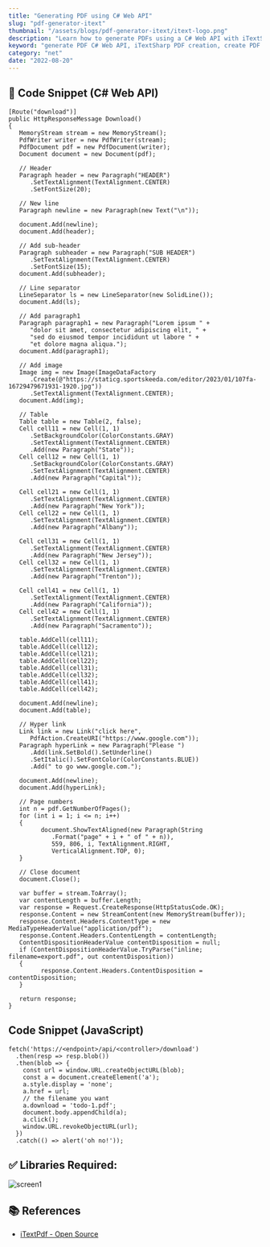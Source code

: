 ```yaml
---
title: "Generating PDF using C# Web API"
slug: "pdf-generator-itext"
thumbnail: "/assets/blogs/pdf-generator-itext/itext-logo.png"
description: "Learn how to generate PDFs using a C# Web API with iTextSharp, add headers, tables, images, hyperlinks, and page numbers. A simple guide to creating PDF reports programmatically."
keyword: "generate PDF C# Web API, iTextSharp PDF creation, create PDF in C#, PDF download Web API, generate reports C#, API PDF generation, download PDF using JavaScript, create PDF documents programmaticall"
category: "net"
date: "2022-08-20"
---
```



## 🔗 Code Snippet (C# Web API)

```
[Route("download")]
public HttpResponseMessage Download()
{
   MemoryStream stream = new MemoryStream();
   PdfWriter writer = new PdfWriter(stream);
   PdfDocument pdf = new PdfDocument(writer);
   Document document = new Document(pdf);

   // Header
   Paragraph header = new Paragraph("HEADER")
      .SetTextAlignment(TextAlignment.CENTER)
      .SetFontSize(20);

   // New line
   Paragraph newline = new Paragraph(new Text("\n"));

   document.Add(newline);
   document.Add(header);

   // Add sub-header
   Paragraph subheader = new Paragraph("SUB HEADER")
      .SetTextAlignment(TextAlignment.CENTER)
      .SetFontSize(15);
   document.Add(subheader);

   // Line separator
   LineSeparator ls = new LineSeparator(new SolidLine());
   document.Add(ls);

   // Add paragraph1
   Paragraph paragraph1 = new Paragraph("Lorem ipsum " +
      "dolor sit amet, consectetur adipiscing elit, " +
      "sed do eiusmod tempor incididunt ut labore " +
      "et dolore magna aliqua.");
   document.Add(paragraph1);

   // Add image
   Image img = new Image(ImageDataFactory
      .Create(@"https://staticg.sportskeeda.com/editor/2023/01/107fa-16729479671931-1920.jpg"))
      .SetTextAlignment(TextAlignment.CENTER);
   document.Add(img);

   // Table
   Table table = new Table(2, false);
   Cell cell11 = new Cell(1, 1)
      .SetBackgroundColor(ColorConstants.GRAY)
      .SetTextAlignment(TextAlignment.CENTER)
      .Add(new Paragraph("State"));
   Cell cell12 = new Cell(1, 1)
      .SetBackgroundColor(ColorConstants.GRAY)
      .SetTextAlignment(TextAlignment.CENTER)
      .Add(new Paragraph("Capital"));

   Cell cell21 = new Cell(1, 1)
      .SetTextAlignment(TextAlignment.CENTER)
      .Add(new Paragraph("New York"));
   Cell cell22 = new Cell(1, 1)
      .SetTextAlignment(TextAlignment.CENTER)
      .Add(new Paragraph("Albany"));

   Cell cell31 = new Cell(1, 1)
      .SetTextAlignment(TextAlignment.CENTER)
      .Add(new Paragraph("New Jersey"));
   Cell cell32 = new Cell(1, 1)
      .SetTextAlignment(TextAlignment.CENTER)
      .Add(new Paragraph("Trenton"));

   Cell cell41 = new Cell(1, 1)
      .SetTextAlignment(TextAlignment.CENTER)
      .Add(new Paragraph("California"));
   Cell cell42 = new Cell(1, 1)
      .SetTextAlignment(TextAlignment.CENTER)
      .Add(new Paragraph("Sacramento"));

   table.AddCell(cell11);
   table.AddCell(cell12);
   table.AddCell(cell21);
   table.AddCell(cell22);
   table.AddCell(cell31);
   table.AddCell(cell32);
   table.AddCell(cell41);
   table.AddCell(cell42);

   document.Add(newline);
   document.Add(table);

   // Hyper link
   Link link = new Link("click here",
      PdfAction.CreateURI("https://www.google.com"));
   Paragraph hyperLink = new Paragraph("Please ")
      .Add(link.SetBold().SetUnderline()
      .SetItalic().SetFontColor(ColorConstants.BLUE))
      .Add(" to go www.google.com.");

   document.Add(newline);
   document.Add(hyperLink);

   // Page numbers
   int n = pdf.GetNumberOfPages();
   for (int i = 1; i <= n; i++)
   {
         document.ShowTextAligned(new Paragraph(String
            .Format("page" + i + " of " + n)),
            559, 806, i, TextAlignment.RIGHT,
            VerticalAlignment.TOP, 0);
   }

   // Close document
   document.Close();

   var buffer = stream.ToArray();
   var contentLength = buffer.Length;
   var response = Request.CreateResponse(HttpStatusCode.OK);
   response.Content = new StreamContent(new MemoryStream(buffer));
   response.Content.Headers.ContentType = new MediaTypeHeaderValue("application/pdf");
   response.Content.Headers.ContentLength = contentLength;
   ContentDispositionHeaderValue contentDisposition = null;
   if (ContentDispositionHeaderValue.TryParse("inline; filename=export.pdf", out contentDisposition))
   {
         response.Content.Headers.ContentDisposition = contentDisposition;
   }

   return response;
}
```

## Code Snippet (JavaScript)

```
fetch('https://<endpoint>/api/<controller>/download')
  .then(resp => resp.blob())
  .then(blob => {
    const url = window.URL.createObjectURL(blob);
    const a = document.createElement('a');
    a.style.display = 'none';
    a.href = url;
    // the filename you want
    a.download = 'todo-1.pdf';
    document.body.appendChild(a);
    a.click();
    window.URL.revokeObjectURL(url);
  })
  .catch(() => alert('oh no!'));
```

## ✅ Libraries Required:

![screen1](/assets/blogs/pdf-generator-itext/lib.png)


## 📚 References

- [iTextPdf - Open Source](https://itextpdf.com/resources/downloads)